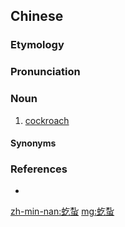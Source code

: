 ==Chinese==
{{zh-forms|alt=虼蠽,虼蠘,加絕,家𧑎,曱甴-more common in Cantonese}}

===Etymology===
{{rfe|zh}}

===Pronunciation===
{{zh-pron
|c=gaat6 zaat6-2
|md=gâ-săk/gáh-săk
|mn=xm,zz,kh,tp,tn,tc,yl,hc,lk,km,mg:ka-choa̍h/qz:kǎ-choa̍h/sx,tc:ka-chōa
|mn-t=ga1 zuah8
|cat=n
}}

===Noun===
{{zh-noun}}

# {{lb|zh|chiefly|Min}} [[cockroach]]

====Synonyms====
{{zh-dial|蟑螂}}

===References===
* {{thcwd|5507}}

{{zh-cat|Cockroaches}}

[[zh-min-nan:虼蚻]]
[[mg:虼蚻]]